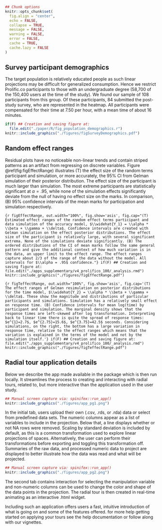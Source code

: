 <!-- Do not add YAML header to child document. -->
<!-- # Appendix {#sec:appendix} listed in parent document -->
<!-- {-} means unumbered section, alternatively {.unnumbered #section-id} -->
```r
## Chunk options
knitr::opts_chunk$set(
  fig.align = "center",
  echo = FALSE,
  collapse = TRUE,
  message = FALSE,
  warning = FALSE,
  error = FALSE,
  cache = TRUE,
  cache.lazy = FALSE
)
```

## Survey participant demographics {-}

The target population is relatively educated people as such linear projections may be difficult for generalized consumption. Hence we restrict Prolific.co participants to those with an undergraduate degree (58,700 of the 150,400 users at the time of the study). We found our sample of 108 participants from this group. Of these participants, 84 submitted the post-study survey, who are represented in the heatmap. All participants were compensated for their time at \pounds 7.50 per hour, with a mean time of about 16 minutes.

```r
if(F) ## Creation and saving figure at:
  file.edit("./paper/R/fig_population_demographics.r")
knitr::include_graphics("./figures/figSurveyDemographics.pdf")
```


## Random effect ranges {-}

<!-- Random effects vs Mean Mark CI by participant and sim -->
Residual plots have no noticeable non-linear trends and contain striped patterns as an artifact from regressing on discrete variables. Figure \@ref(fig:figEffectRange) illustrates (T) the effect size of the random terms participant and simulation, or more accurately, the 95\% CI from Gelman simulation of their posterior distribution. The effect size of the participant is much larger than simulation. The most extreme participants are statistically significant at $\alpha = .95$, while none of the simulation effects significantly deviate from the null of having no effect size on the marks. In comparison, (B) 95\% confidence intervals of the mean marks for participation and simulation respectively.

```{r figEffectRange, out.width="100%", fig.show='asis', fig.cap="(T) Estimated effect ranges of the random effect terms participant and data simulation of the accuracy model, $\\widehat{Y_1} = \\alpha * \\beta + \\gamma + \\delta$. Confidence intervals are created with Gelman simulation on the effect posterior distributions. The effect size of the participant is relatively large, with several significant extrema. None of the simulations deviate significantly. (B) The ordered distributions of the CI of mean marks follow the same general pattern and give the additional context of how much variation is in the data, an upper limit to the effect range. The effect ranges capture about 2/3 of the range of the data without the model. All intervals for $\\alpha = .95$ confidence."}
if(F) ## Creation and saving figure at:
  file.edit("./apps_supplementary/v4_prolifico_100/_analysis.rmd")
knitr::include_graphics("./figures/figEffectRange.pdf")
```

```{r figTeffectRange, out.width="100%", fig.show='asis', fig.cap='(T) The effect ranges of Gelman resimulation on posterior distributions for the time model, $\\widehat{Y_2} = \\alpha * \\beta + \\gamma + \\delta$. These show the magnitude and distributions of particular participants and simulations. Simulation has a relatively small effect on response time. (B) Confidence intervals for mean log(time) by participant and simulation. The marginal density shows that the response times are left-skewed after log transformation. Interpreting back to linear time there is quite the spread of response times: $e^{1}=2.7$, $e^{2.75}=15.6$, $e^{3.75}=42.5$ seconds. Considering simulations, on the right, the bottom has a large variation in response time, relative to the effect ranges which means that the variation is explained in the terms of the model and not by the simulation itself.'}
if(F) ## Creation and saving figure at:
  file.edit("./apps_supplementary/v4_prolifico_100/_analysis.rmd")
knitr::include_graphics("./figures/figTeffectRange.pdf")
```


## Radial tour application details {-}

Below we describe the \pkg{shiny} app made available in the \pkg{spinifex} package which is then run locally. It streamlines the process to creating and interacting with radial tours, related to, but more interactive than the application used in the user study.

```r
## Manual screen capture via: spinifex::run_app()
knitr::include_graphics("./figures/app_pg1.png")
```

In the initial tab, users upload their own (.csv, .rds, or .rda) data or select from predefined data sets. The numeric columns appear as a list of variables to include in the projection. Below that, a line displays whether or not NA rows were removed. Scaling by standard deviation is included by default, as this is a common transformation used to explore linear projections of spaces. Alternatively, the user can perform their transformations before exporting and toggling this transformation off. Summaries of the raw data, and processed numeric data to project are displayed to better illustrate how the data was read and what will be projected.

```r
## Manual screen capture via: spinifex::run_app()
knitr::include_graphics("./figures/app_pg2.png")
```

The second tab contains interaction for selecting the manipulation variable and non-numeric columns can be used to change the color and shape of the data points in the projection. The radial tour is then created in real-time animating as an interactive \pkg{plotly} .html widget.

Including such an application offers users a fast, intuitive introduction of what is going on and some of the features offered. for more help getting started on applying your tours see the help documentation or follow along with our  vignettes.


